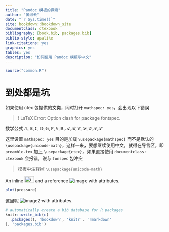 --- 
title: "Pandoc 模板的探索"
author: "黄湘云"
date: "`r Sys.time()`"
site: bookdown::bookdown_site
documentclass: ctexbook
bibliography: [book.bib, packages.bib]
biblio-style: apalike
link-citations: yes
graphics: yes
tables: yes
description: "如何使用 Pandoc 模板写中文"
---

```{r setup,include=FALSE}
source("common.R")
```

# 到处都是坑

如果使用 ctex 包提供的文类，同时打开 `mathspec: yes`，会出现以下错误

> ! LaTeX Error: Option clash for package fontspec.

数学公式 $\mathbb{A,B,C,D,G,P,S,R},\mathcal{A,B,C,D,G,P,S}$

这里设置 `mathspec: yes` 目的是加载 `\usepackage{mathspec}` 而不是默认的 `\usepackage{unicode-math}`，这样一来，要想继续使用中文，就得在导言区，即 `preamble.tex` 加上 `\usepackage{ctex}`，如果直接使用 `documentclass: ctexbook` 会报错，说与 `fonspec` 包冲突

> 模板中注释掉 `\usepackage{unicode-math}`



An inline ![image](images/inkscape.png){#id .class width=30 height=20px}
and a reference ![image][ref] with attributes.

[ref]: images/inkscape.png "ink" {#id .class key=val key2="val 2"}

```{r 00-pressure,fig.cap="压力曲线"}
plot(pressure)
```

这里呢 ![image2][ref] with attributes.

```{r include=FALSE}
# automatically create a bib database for R packages
knitr::write_bib(c(
  .packages(), 'bookdown', 'knitr', 'rmarkdown'
), 'packages.bib')
```
